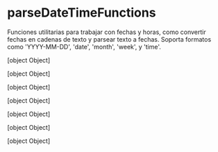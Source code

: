 # parseDateTimeFunctions

Funciones utilitarias para trabajar con fechas y horas, como convertir fechas en cadenas de texto y parsear texto a fechas. Soporta formatos como 'YYYY-MM-DD', 'date', 'month', 'week', y 'time'.

[object Object]

[object Object]

[object Object]

[object Object]

[object Object]

[object Object]

[object Object]


